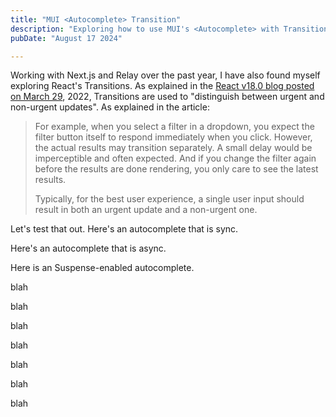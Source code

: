 ```yaml
---
title: "MUI <Autocomplete> Transition"
description: "Exploring how to use MUI's <Autocomplete> with Transitions"
pubDate: "August 17 2024"

---
```


<link rel="preconnect" href="https://fonts.googleapis.com" />
<link rel="preconnect" href="https://fonts.gstatic.com" crossorigin />
<link
  rel="stylesheet"
  href="https://fonts.googleapis.com/css2?family=Roboto:wght@300;400;500;700&display=swap"
/>


Working with Next.js and Relay over the past year, I have also found myself exploring
React's Transitions. As explained in the [React v18.0 blog posted on March
29](https://react.dev/blog/2022/03/29/react-v18),
2022, Transitions are used to "distinguish between urgent and non-urgent
updates". As explained in the article:

> For example, when you select a filter in a dropdown, you expect the filter
> button itself to respond immediately when you click. However, the actual
> results may transition separately. A small delay would be imperceptible and
> often expected. And if you change the filter again before the results are done
> rendering, you only care to see the latest results.
>
> Typically, for the best user experience, a single user input should result in
both an urgent update and a non-urgent one.

Let's test that out. Here's an autocomplete that is sync.

<Example1 client:load />

Here's an autocomplete that is async.

<Example2 client:load />

Here is an Suspense-enabled autocomplete.

<Example3 client:load />

blah

blah

blah

blah

blah

blah

blah

